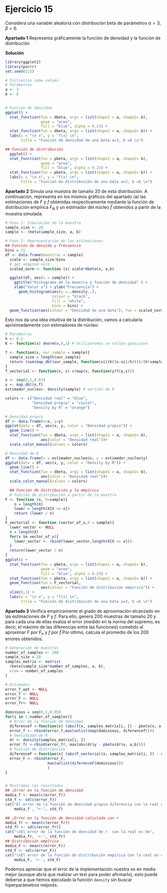 # Ejercicio 15 

Considera una variable aleatoria con distribución beta de parámetros 
$\alpha = 3, \beta = 6$. 

**Apartado 1**
Representa gráficamente la función de densidad y la función de distribución.

**Solución**

```r
library(ggplot2)
library(purrr)
set.seed(123)
```

```r
# Initialize some values.
# Parámetros 
a <- 3
b <- 6
 

# Función de densidad 
ggplot() + 
  stat_function(fun = dbeta, args = list(shape1 = a, shape2= b), 
                geom = "area", 
                fill = "blue", alpha = 0.25) + 
  stat_function(fun = dbeta, args = list(shape1 = a, shape2= b)) + 
  labs(x = "\n x", y = "f(x) \n", 
       title = "Función de densidad de una beta a=3, b =6 \n") 

## Función de distribución 
  ggplot() + 
  stat_function(fun = pbeta, args = list(shape1 = a, shape2= b), 
                geom = "area", 
                fill = "blue", alpha = 0.25) + 
  stat_function(fun = pbeta, args = list(shape1 = a, shape2= b)) + 
  labs(x = "\n x", y = "f(x) \n", 
       title = "Función de distribución de una beta a=3, b =6 \n") 

```

**Apartado 2**
Simula una muestra de tamaño 20 de esta distribución. A continuación, representa en los mismos gráficos del apartado (a) las estimaciones de 
$F$ y $f$ obtenidas respectivamente mediante la función de distribución empírica 
$F_N$ y un estimador del núcleo $\hat f$ obtenidos a partir de la muestra simulada.

```r
# Paso 1: Simulación de la muestra
sample_size <- 20 
sample <- rbeta(sample_size, a, b)

# Paso 2: Representación de las estimaciones
## Función de densida y frecuencia 
bins = 15
df <- data.frame(muestras = sample)
  scale <- sample_size/bins
  # get adapted norm
  scaled_norm <- function (x) scale*dbeta(x, a,b)

  ggplot(df, aes(x = sample)) + 
    ggtitle("Histograma de la muestra y función de densidad" ) +
    xlab("Valor x") + ylab("Frecuencia") + 
      geom_histogram(aes(y =..density..),
                     colour = "black", 
                     fill = "white", 
                     bins = bins) +
  geom_function(aes(colour = "Densidad de una beta"), fun = scaled_norm ) 
```
Esto nos da una idea intuitiva de la distribución, vamos a calcularla apriximadamente con estimadores de núcleo: 

```r
# Parámetros 
h <- 0.1
K <- function(x) dnorm(x,0,1) # Utilizaremos un núcleo gaussiano 

f <- function(x, our_sample = sample){
  sample_size = length(our_sample)
  return (sum(map_dbl(our_sample, function(xi)(K((x-xi)/h))))/(h*sample_size))
}
f_vectorial <- function(x, s) c(map(x, function(y)f(y,s)))

x <- seq(0,1,0.01)
y <- map_dbl(x,f)
estimador_nucleo<- density(sample) # versión de R

colors <- c("Densidad real" = "blue", 
            "Densidad propia" = "violet",
            "Density by R" = "orange")

# Densidad propia 
df <- data.frame(x=x, y=y)
ggplot(data = df, aes(x, y, color = "Densidad propia")) +
  geom_line() +
  stat_function(fun = dbeta, args = list(shape1 = a, shape2= b),
                aes(color = "Densidad real"))+
  scale_color_manual(values = colors)

# Densidad de R
df <- data.frame(x = estimador_nucleo$x, y = estimador_nucleo$y)
ggplot(data = df, aes(x, y, color = "Density by R")) +
  geom_line() +
  stat_function(fun = dbeta, args = list(shape1 = a, shape2= b),
                aes(color = "Densidad real"))+
  scale_color_manual(values = colors)


```

  
```r
  ## Función de distribución y la empírica 
  # Función de distribución a partir de la muestra 
F <- function (x, X=sample){
    n = length(X)
    lower = length(X[X <= x])
    return (lower / n)
}
F_vectorial <- function (vector_of_x,X = sample){
  lower_vector <- NULL
  n = length(X)
  for(x in vector_of_x){
    lower_vector <- rbind(lower_vector,length(X[X <= x]))
  }
  return(lower_vector / n)
}
ggplot() + 
  stat_function(fun = pbeta, args = list(shape1 = a, shape2= b), 
                geom = "area", 
                fill = "blue", alpha = 0.25) + 
  stat_function(fun = pbeta, args = list(shape1 = a, shape2= b)) +
  geom_function(fun = F_vectorial, 
                aes(colour = "Función de distribución empírica")) + 
  xlim(0,1) +
  labs(x = "\n x", y = "f(x) \n", 
       title = "Función de distribución de una beta a=3, b =6 \n") 

```

**Apartado 3**
Verifica empíricamente el grado de aproximación alcanzado en las estimaciones de $F$ y $f$.
Para ello, genera 200 muestras de tamaño 20 y para cada una de ellas evalúa el error (medido en la norma del supremo, es decir, el máximo de las diferencias entre las funciones) cometido al aproximar 
$F$ por $F_n$ y $f$ por $\hat f$.Por último, calcula el promedio de los 200 errores obtenidos.


```r
# Generación de muestras
number_of_samples <- 200
sample_size = 20
samples_matrix <- matrix(
  rbeta(sample_size*number_of_samples, a, b),
  nrow = number_of_samples
)

# Estimamos
error_f_opt <- NULL
error_f <- NULL
error_F <- NULL
error_fr<- NULL

dominious = seq(0,1,0.05)
for(i in 1:number_of_samples){
  # Error de la función de densidad 
  diferencef <-function(x) (abs(f(x, samples_matrix[i, ]) - pbeta(x, a,b)))
  error_f <- rbind(error_f,max(unlist(map(dominious, diferencef))))
  # Densididad de R
  dr <- density(samples_matrix[i, ])
  error_fr <-rbind(error_fr, max(abs(dr$y - pbeta(dr$x, a,b))))
  # Función de distribución 
  diferenceF <-function(x) (abs(F_vectorial(x, samples_matrix[i, ]) - dbeta(x, a,b)))
  error_F <- rbind(error_F, 
                   max(unlist(diferenceF(dominious)))
                   )                   
}


# Mostramos los resultados
## ¡Error en la función de densidad 
media_f <- mean(c(error_f))
std_f <- sd(c(error_f))
cat("El error de la función de densidad propia diferencia con la real es de",
    media_f , "+-", std_f)

## ¡Error en la función de densidad calculada con r
media_fr <- mean(c(error_fr))
std_fr <- sd(c(error_fr))
cat("\nEl error de la función de densidad de r  con la real es de",
    media_fr, '+-', std_fr)
## Distribución empírica
media_F <- mean(c(error_F))
std_F <- sd(c(error_F))
cat("\nEl error de la función de distribución empírica con la real es de",
    media_F, '+-', std_F)


```

Podemos apreciar que el error de la implementación nuestra es en media mejor
(aunque abría que realizar un test para poder afirmarlo), esto puede deberse
a que hemos ejecutado la función `density` sin buscar hiperparámetros mejores. 
